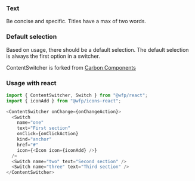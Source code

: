 ### Text

Be concise and specific. Titles have a max of two words.

### Default selection

Based on usage, there should be a default selection. The default selection is always the first option in a switcher.

ContentSwitcher is forked from [Carbon Components](https://www.carbondesignsystem.com/components/content-switcher/code)

### Usage with react

```js
import { ContentSwitcher, Switch } from "@wfp/react";
import { iconAdd } from "@wfp/icons-react";
```

```js
<ContentSwitcher onChange={onChangeAction}>
  <Switch
    name="one"
    text="First section"
    onClick={onClickAction}
    kind="anchor"
    href="#"
    icon={<Icon icon={iconAdd} />}
  />
  <Switch name="two" text="Second section" />
  <Switch name="three" text="Third section" />
</ContentSwitcher>
```
